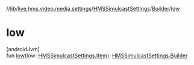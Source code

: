//[lib](/api-reference/android/v2/home/content)/[live.hms.video.media.settings](../../index)/[HMSSimulcastSettings](../index)/[Builder](index)/[low](low)

# low

[androidJvm]\
fun [low](low)(low: [HMSSimulcastSettings.Item](../-item/index)): [HMSSimulcastSettings.Builder](index)
